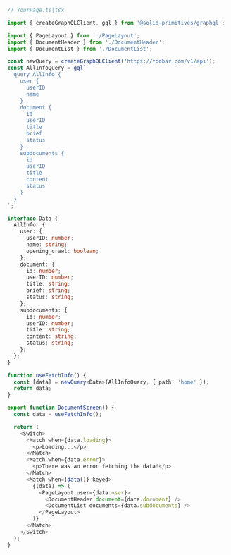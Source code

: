```ts
// YourPage.ts|tsx

import { createGraphQLClient, gql } from '@solid-primitives/graphql';

import { PageLayout } from './PageLayout';
import { DocumentHeader } from './DocumentHeader';
import { DocumentList } from './DocumentList';

const newQuery = createGraphQLClient('https://foobar.com/v1/api');
const AllInfoQuery = gql`
  query AllInfo {
    user {
      userID
      name
    }
    document {
      id
      userID
      title
      brief
      status
    }
    subdocuments {
      id
      userID
      title
      content
      status
    }
  }
`;

interface Data {
  AllInfo: {
    user: {
      userID: number;
      name: string;
      opening_crawl: boolean;
    };
    document: {
      id: number;
      userID: number;
      title: string;
      brief: string;
      status: string;
    };
    subdocuments: {
      id: number;
      userID: number;
      title: string;
      content: string;
      status: string;
    };
  };
}

function useFetchInfo() {
  const [data] = newQuery<Data>(AllInfoQuery, { path: 'home' });
  return data;
}

export function DocumentScreen() {
  const data = useFetchInfo();

  return (
    <Switch>
      <Match when={data.loading}>
        <p>Loading...</p>
      </Match>
      <Match when={data.error}>
        <p>There was an error fetching the data!</p>
      </Match>
      <Match when={data()} keyed>
        {(data) => (
          <PageLayout user={data.user}>
            <DocumentHeader document={data.document} />
            <DocumentList documents={data.subdocuments} />
          </PageLayout>
        )}
      </Match>
    </Switch>
  );
}
```
